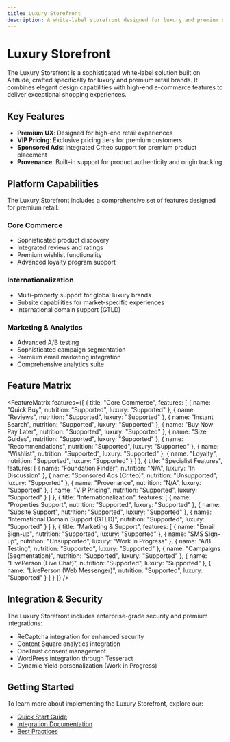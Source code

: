 ```yaml
---
title: Luxury Storefront
description: A white-label storefront designed for luxury and premium retail brands
---
```



# Luxury Storefront

The Luxury Storefront is a sophisticated white-label solution built on Altitude, crafted specifically for luxury and premium retail brands. It combines elegant design capabilities with high-end e-commerce features to deliver exceptional shopping experiences.

## Key Features

- **Premium UX**: Designed for high-end retail experiences
- **VIP Pricing**: Exclusive pricing tiers for premium customers
- **Sponsored Ads**: Integrated Criteo support for premium product placement
- **Provenance**: Built-in support for product authenticity and origin tracking

## Platform Capabilities

The Luxury Storefront includes a comprehensive set of features designed for premium retail:

### Core Commerce
- Sophisticated product discovery
- Integrated reviews and ratings
- Premium wishlist functionality
- Advanced loyalty program support

### Internationalization
- Multi-property support for global luxury brands
- Subsite capabilities for market-specific experiences
- International domain support (GTLD)

### Marketing & Analytics
- Advanced A/B testing
- Sophisticated campaign segmentation
- Premium email marketing integration
- Comprehensive analytics suite

## Feature Matrix

<FeatureMatrix
  features={[
    {
      title: "Core Commerce",
      features: [
        { name: "Quick Buy", nutrition: "Supported", luxury: "Supported" },
        { name: "Reviews", nutrition: "Supported", luxury: "Supported" },
        { name: "Instant Search", nutrition: "Supported", luxury: "Supported" },
        { name: "Buy Now Pay Later", nutrition: "Supported", luxury: "Supported" },
        { name: "Size Guides", nutrition: "Supported", luxury: "Supported" },
        { name: "Recommendations", nutrition: "Supported", luxury: "Supported" },
        { name: "Wishlist", nutrition: "Supported", luxury: "Supported" },
        { name: "Loyalty", nutrition: "Supported", luxury: "Supported" }
      ]
    },
    {
      title: "Specialist Features",
      features: [
        { name: "Foundation Finder", nutrition: "N/A", luxury: "In Discussion" },
        { name: "Sponsored Ads (Criteo)", nutrition: "Unsupported", luxury: "Supported" },
        { name: "Provenance", nutrition: "N/A", luxury: "Supported" },
        { name: "VIP Pricing", nutrition: "Supported", luxury: "Supported" }
      ]
    },
    {
      title: "Internationalization",
      features: [
        { name: "Properties Support", nutrition: "Supported", luxury: "Supported" },
        { name: "Subsite Support", nutrition: "Supported", luxury: "Supported" },
        { name: "International Domain Support (GTLD)", nutrition: "Supported", luxury: "Supported" }
      ]
    },
    {
      title: "Marketing & Support",
      features: [
        { name: "Email Sign-up", nutrition: "Supported", luxury: "Supported" },
        { name: "SMS Sign-up", nutrition: "Unsupported", luxury: "Work in Progress" },
        { name: "A/B Testing", nutrition: "Supported", luxury: "Supported" },
        { name: "Campaigns (Segmentation)", nutrition: "Supported", luxury: "Supported" },
        { name: "LivePerson (Live Chat)", nutrition: "Supported", luxury: "Supported" },
        { name: "LivePerson (Web Messenger)", nutrition: "Supported", luxury: "Supported" }
      ]
    }
  ]}
/>

## Integration & Security

The Luxury Storefront includes enterprise-grade security and premium integrations:

- ReCaptcha integration for enhanced security
- Content Square analytics integration
- OneTrust consent management
- WordPress integration through Tesseract
- Dynamic Yield personalization (Work in Progress)

## Getting Started

To learn more about implementing the Luxury Storefront, explore our:
- [Quick Start Guide](/docs/storefronts/quickstart)
- [Integration Documentation](/docs/storefronts/integration)
- [Best Practices](/resources/best-practices)